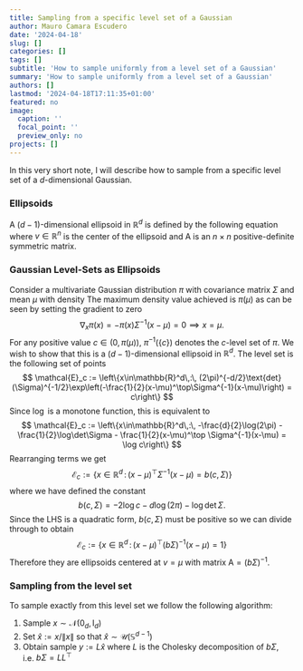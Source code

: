 ```yaml
---
title: Sampling from a specific level set of a Gaussian
author: Mauro Camara Escudero
date: '2024-04-18'
slug: []
categories: []
tags: []
subtitle: 'How to sample uniformly from a level set of a Gaussian'
summary: 'How to sample uniformly from a level set of a Gaussian'
authors: []
lastmod: '2024-04-18T17:11:35+01:00'
featured: no
image:
  caption: ''
  focal_point: ''
  preview_only: no
projects: []
---
```

In this very short note, I will describe how to sample from a specific level set of a $d$-dimensional Gaussian. 

### Ellipsoids
A $(d-1)$-dimensional ellipsoid in $\mathbb{R}^d$ is defined by the following equation
\begin{align*}
    (x-v)^\top \mathsf{A} (x- v) = 1,
\end{align*}
where $v\in\mathbb{R}^n$ is the center of the ellipsoid and $\mathsf{A}$ is an $n\times n$ positive-definite symmetric matrix.

### Gaussian Level-Sets as Ellipsoids
Consider a multivariate Gaussian distribution $\pi$ with covariance matrix $\Sigma$ and mean $\mu$ with density
\begin{align*}
    \pi(x) = (2\pi)^{-d/2}\text{det}(\Sigma)^{-1/2}\exp\left(-\frac{1}{2}(x-\mu)^\top\Sigma^{-1}(x-\mu)\right).
\end{align*}
The maximum density value achieved is $\pi(\mu)$ as can be seen by setting the gradient to zero
$$
\nabla_x \pi(x) = -\pi(x)\Sigma^{-1}(x - \mu) = 0\implies x = \mu.
$$
For any positive value $c\in (0, \pi(\mu))$, $\pi^{-1}(\{c\})$ denotes the $c$-level set of $\pi$. We wish to show that this is a $(d-1)$-dimensional ellipsoid in $\mathbb{R}^d$. The level set is the following set of points
$$
\mathcal{E}_c := \left\{x\in\mathbb{R}^d\,:\, (2\pi)^{-d/2}\text{det}(\Sigma)^{-1/2}\exp\left(-\frac{1}{2}(x-\mu)^\top\Sigma^{-1}(x-\mu)\right) = c\right\}
$$
Since $\log$ is a monotone function, this is equivalent to 
$$
\mathcal{E}_c := \left\{x\in\mathbb{R}^d\,:\, -\frac{d}{2}\log(2\pi) - \frac{1}{2}\log\det\Sigma - \frac{1}{2}(x-\mu)^\top \Sigma^{-1}(x-\mu) = \log c\right\}
$$
Rearranging terms we get
$$
\mathcal{E}_c := \left\{x\in\mathbb{R}^d\,:\, (x-\mu)^\top \Sigma^{-1}(x-\mu) = b(c, \Sigma)\right\}
$$
where we have defined the constant
$$
b(c, \Sigma) = -2\log c - d\log(2\pi) -\log\det\Sigma.
$$
Since the LHS is a quadratic form, $b(c, \Sigma)$ must be positive so we can divide through to obtain
$$
\mathcal{E}_c := \left\{x\in\mathbb{R}^d\,:\, (x-\mu)^\top (b\Sigma)^{-1}(x-\mu) = 1\right\}
$$
Therefore they are ellipsoids centered at $v = \mu$ with matrix $\mathsf{A} = (b\Sigma)^{-1}$.

### Sampling from the level set
To sample exactly from this level set we follow the following algorithm:

1. Sample $x\sim \mathcal{N}(0_d, \mathrm{I}_d)$
2. Set $\hat{x} := x / \|x\|$ so that $\hat{x}\sim\mathcal{U}(\mathbb{S}^{d-1})$
3. Obtain sample $y := L\hat{x}$ where $L$ is the Cholesky decomposition of $b\Sigma$, i.e. $b\Sigma = LL^\top$
